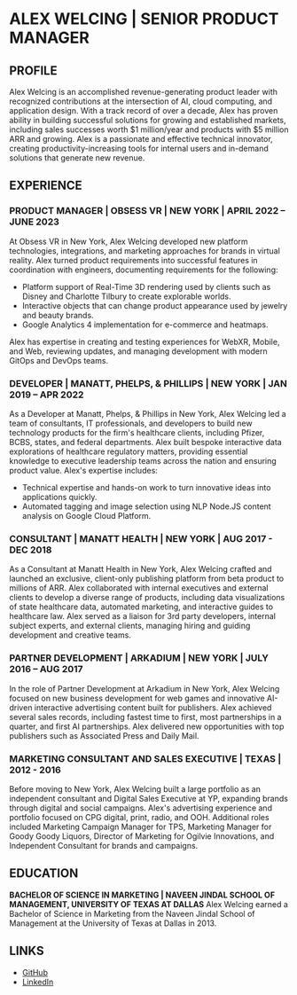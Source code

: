 # ALEX WELCING | SENIOR PRODUCT MANAGER

## PROFILE
Alex Welcing is an accomplished revenue-generating product leader with recognized contributions at the intersection of AI, cloud computing, and application design. With a track record of over a decade, Alex has proven ability in building successful solutions for growing and established markets, including sales successes worth $1 million/year and products with $5 million ARR and growing. Alex is a passionate and effective technical innovator, creating productivity-increasing tools for internal users and in-demand solutions that generate new revenue.

## EXPERIENCE

### PRODUCT MANAGER | OBSESS VR | NEW YORK | APRIL 2022 – JUNE 2023
At Obsess VR in New York, Alex Welcing developed new platform technologies, integrations, and marketing approaches for brands in virtual reality. Alex turned product requirements into successful features in coordination with engineers, documenting requirements for the following:
- Platform support of Real-Time 3D rendering used by clients such as Disney and Charlotte Tilbury to create explorable worlds.
- Interactive objects that can change product appearance used by jewelry and beauty brands.
- Google Analytics 4 implementation for e-commerce and heatmaps.

Alex has expertise in creating and testing experiences for WebXR, Mobile, and Web, reviewing updates, and managing development with modern GitOps and DevOps teams.

### DEVELOPER | MANATT, PHELPS, & PHILLIPS | NEW YORK | JAN 2019 – APR 2022
As a Developer at Manatt, Phelps, & Phillips in New York, Alex Welcing led a team of consultants, IT professionals, and developers to build new technology products for the firm's healthcare clients, including Pfizer, BCBS, states, and federal departments. Alex built bespoke interactive data explorations of healthcare regulatory matters, providing essential knowledge to executive leadership teams across the nation and ensuring product value. Alex's expertise includes:
- Technical expertise and hands-on work to turn innovative ideas into applications quickly.
- Automated tagging and image selection using NLP Node.JS content analysis on Google Cloud Platform.

### CONSULTANT | MANATT HEALTH | NEW YORK | AUG 2017 - DEC 2018
As a Consultant at Manatt Health in New York, Alex Welcing crafted and launched an exclusive, client-only publishing platform from beta product to millions of ARR. Alex collaborated with internal executives and external clients to develop a diverse range of products, including data visualizations of state healthcare data, automated marketing, and interactive guides to healthcare law. Alex served as a liaison for 3rd party developers, internal subject experts, and external clients, managing hiring and guiding development and creative teams.

### PARTNER DEVELOPMENT | ARKADIUM | NEW YORK | JULY 2016 – AUG 2017
In the role of Partner Development at Arkadium in New York, Alex Welcing focused on new business development for web games and innovative AI-driven interactive advertising content built for publishers. Alex achieved several sales records, including fastest time to first, most partnerships in a quarter, and first AI partnerships. Alex delivered new opportunities with top publishers such as Associated Press and Daily Mail.

### MARKETING CONSULTANT AND SALES EXECUTIVE | TEXAS | 2012 - 2016
Before moving to New York, Alex Welcing built a large portfolio as an independent consultant and Digital Sales Executive at YP, expanding brands through digital and social campaigns. Alex's advertising experience and portfolio focused on CPG digital, print, radio, and OOH. Additional roles included Marketing Campaign Manager for TPS, Marketing Manager for Goody Goody Liquors, Director of Marketing for Ogilvie Innovations, and Independent Consultant for brands and campaigns.

## EDUCATION
**BACHELOR OF SCIENCE IN MARKETING | NAVEEN JINDAL SCHOOL OF MANAGEMENT, UNIVERSITY OF TEXAS AT DALLAS**
Alex Welcing earned a Bachelor of Science in Marketing from the Naveen Jindal School of Management at the University of Texas at Dallas in 2013.

## LINKS
- [GitHub](https://github.com/alexwelcing)
- [LinkedIn](https://www.linkedin.com/in/alexwelcing/)